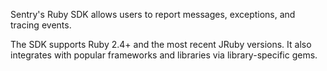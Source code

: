 <Note>

Sentry's Ruby SDK allows users to report messages, exceptions, and tracing events.

The SDK supports Ruby 2.4+ and the most recent JRuby versions. It also integrates with popular frameworks and libraries via library-specific gems.

</Note>
